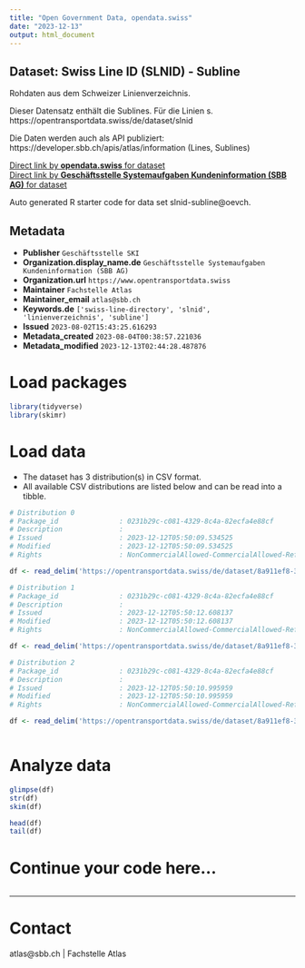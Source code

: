 ```yaml
---
title: "Open Government Data, opendata.swiss"
date: "2023-12-13"
output: html_document
---
```


## Dataset: Swiss Line ID (SLNID) - Subline

Rohdaten aus dem Schweizer Linienverzeichnis. 

Dieser Datensatz enthält die Sublines. Für die Linien s. https://opentransportdata.swiss/de/dataset/slnid

Die Daten werden auch als API publiziert:
https://developer.sbb.ch/apis/atlas/information (Lines, Sublines)

[Direct link by **opendata.swiss** for dataset](https://opendata.swiss/de/dataset/swiss-line-directory-slnid-subline)<br>
[Direct link by **Geschäftsstelle Systemaufgaben Kundeninformation (SBB AG)** for dataset](https://opentransportdata.swiss/dataset/slnid-subline)

Auto generated R starter code for data set slnid-subline@oevch.

## Metadata

- **Publisher** `Geschäftsstelle SKI`
- **Organization.display_name.de** `Geschäftsstelle Systemaufgaben Kundeninformation (SBB AG)`
- **Organization.url** `https://www.opentransportdata.swiss`
- **Maintainer** `Fachstelle Atlas`
- **Maintainer_email** `atlas@sbb.ch`
- **Keywords.de** `['swiss-line-directory', 'slnid', 'linienverzeichnis', 'subline']`
- **Issued** `2023-08-02T15:43:25.616293`
- **Metadata_created** `2023-08-04T00:38:57.221036`
- **Metadata_modified** `2023-12-13T02:44:28.487876`


# Load packages

```r

library(tidyverse)
library(skimr)

```

# Load data

-   The dataset has 3 distribution(s) in CSV format.
-   All available CSV distributions are listed below and can be read into a tibble.

```r

# Distribution 0
# Package_id               : 0231b29c-c081-4329-8c4a-82ecfa4e88cf
# Description              : 
# Issued                   : 2023-12-12T05:50:09.534525
# Modified                 : 2023-12-12T05:50:09.534525
# Rights                   : NonCommercialAllowed-CommercialAllowed-ReferenceRequired

df <- read_delim('https://opentransportdata.swiss/de/dataset/8a911ef8-3ffc-4925-a229-db88cdbcdffe/resource/81065e50-0b33-4fe8-8289-014fc64c307a/download/actual_date_subline_versions_2023-12-12.csv')

# Distribution 1
# Package_id               : 0231b29c-c081-4329-8c4a-82ecfa4e88cf
# Description              : 
# Issued                   : 2023-12-12T05:50:12.608137
# Modified                 : 2023-12-12T05:50:12.608137
# Rights                   : NonCommercialAllowed-CommercialAllowed-ReferenceRequired

df <- read_delim('https://opentransportdata.swiss/de/dataset/8a911ef8-3ffc-4925-a229-db88cdbcdffe/resource/a501554f-cdb2-4df7-b70e-5e62b084b78d/download/future_timetable_subline_versions_2023-12-12.csv')

# Distribution 2
# Package_id               : 0231b29c-c081-4329-8c4a-82ecfa4e88cf
# Description              : 
# Issued                   : 2023-12-12T05:50:10.995959
# Modified                 : 2023-12-12T05:50:10.995959
# Rights                   : NonCommercialAllowed-CommercialAllowed-ReferenceRequired

df <- read_delim('https://opentransportdata.swiss/de/dataset/8a911ef8-3ffc-4925-a229-db88cdbcdffe/resource/0dc12ca7-82a7-4330-8d77-81b41d3e3686/download/full_subline_versions_2023-12-12.csv')



```

# Analyze data

```r

glimpse(df)
str(df)
skim(df)

head(df)
tail(df)

```

# Continue your code here...

```r

```

------------------------------------------------------------------------

# Contact

atlas@sbb.ch | Fachstelle Atlas
